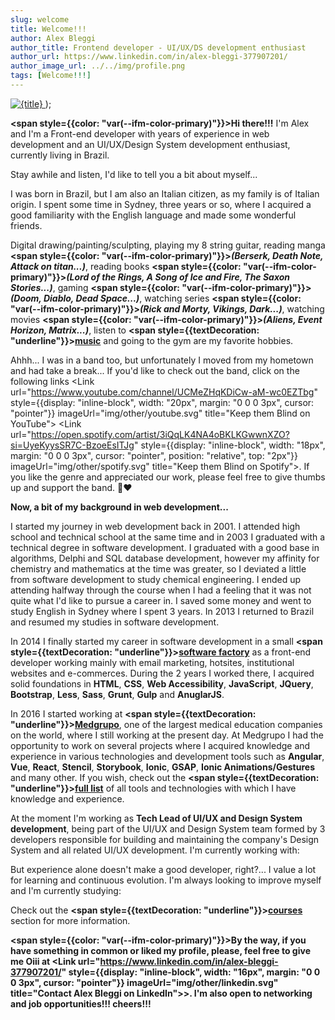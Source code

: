 ```yaml
---
slug: welcome
title: Welcome!!!
author: Alex Bleggi
author_title: Frontend developer - UI/UX/DS development enthusiast
author_url: https://www.linkedin.com/in/alex-bleggi-377907201/
author_image_url: ../../img/profile.png
tags: [Welcome!!!]
---
```




  <a href={url} target="_blank">
    <img style={style} src={useBaseUrl(imageUrl)} alt={title} />
  </a>
);

**<span style={{color: "var(--ifm-color-primary)"}}>Hi there!!!</span>** I'm Alex and I'm a Front-end developer with <Experience></Experience> years of experience in web development and an UI/UX/Design
System development enthusiast, currently living in Brazil.

Stay awhile and listen, I'd like to tell you a bit about myself...

<!--truncate-->

I was born in Brazil, but I am also an Italian citizen, as my family is of Italian origin. I spent some time in Sydney, three years or so, where I acquired a good familiarity with the English language and made some wonderful friends.

Digital drawing/painting/sculpting, playing my 8 string guitar, reading manga **<span style={{color: "var(--ifm-color-primary)"}}>_(Berserk, Death Note, Attack on titan...)_</span>**,
reading books **<span style={{color: "var(--ifm-color-primary)"}}>_(Lord of the Rings, A Song of Ice and Fire, The Saxon Stories...)_</span>**, gaming **<span style={{color: "var(--ifm-color-primary)"}}>_(Doom, Diablo, Dead Space...)_</span>**, watching series
**<span style={{color: "var(--ifm-color-primary)"}}>_(Rick and Morty, Vikings, Dark...)_</span>**, watching movies **<span style={{color: "var(--ifm-color-primary)"}}>_(Aliens, Event Horizon, Matrix...)_</span>**, listen to **<span style={{textDecoration: "underline"}}>[music](https://open.spotify.com/user/6fxgq33nqg0d0v06fac1irobq)</span>** and going to the gym are my favorite hobbies.

Ahhh... I was in a band too, but unfortunately I moved from my hometown and had take a break... If you'd like to check out the band, click on the following
links <Link url="https://www.youtube.com/channel/UCMeZHqKDiCw-aM-wc0EZTbg" style={{display: "inline-block", width: "20px", margin: "0 0 0 3px", cursor: "pointer"}} imageUrl="img/other/youtube.svg" title="Keep them Blind on YouTube"></Link> <Link url="https://open.spotify.com/artist/3iQqLK4NA4oBKLKGwwnXZO?si=UyeKyysSR7C-BzoeEsITJg" style={{display: "inline-block", width: "18px", margin: "0 0 0 3px", cursor: "pointer", position: "relative", top: "2px"}} imageUrl="img/other/spotify.svg" title="Keep them Blind on Spotify"></Link>.
If you like the genre and appreciated our work, please feel free to give thumbs up and support the band. 🤘❤️

**Now, a bit of my background in web development...**

I started my journey in web development back in 2001. I attended high school and technical school at the same time and in 2003 I graduated with a technical degree in software development. I graduated with a good base in algorithms,
Delphi and SQL database development, however my affinity for chemistry and mathematics at the time was greater, so I deviated a little from software development to study chemical engineering. I ended up attending
halfway through the course when I had a feeling that it was not quite what I'd like to pursue a career in. I saved some money and went to study English in Sydney where I spent 3 years. In 2013 I returned to Brazil and resumed my
studies in software development.

In 2014 I finally started my career in software development in a small **<span style={{textDecoration: "underline"}}>[software factory](https://www.linkedin.com/company/axys/)</span>** as a front-end developer working mainly with email marketing, hotsites, institutional websites and e-commerces.
During the 2 years I worked there, I acquired solid foundations in **HTML**, **CSS**, **Web Accessibility**, **JavaScript**, **JQuery**, **Bootstrap**, **Less**, **Sass**, **Grunt**, **Gulp** and **AnuglarJS**.

In 2016 I started working at **<span style={{textDecoration: "underline"}}>[Medgrupo](https://www.linkedin.com/company/medgrupo/)</span>**, one of the largest medical education companies on the world, where I still working at the present day.
At Medgrupo I had the opportunity to work on several projects where I acquired knowledge and experience in various technologies and development tools such as **Angular**, **Vue**, **React**, **Stencil**, **Storybook**, **Ionic**, **GSAP**, **Ionic Animations/Gestures** and many other.
If you wish, check out the **<span style={{textDecoration: "underline"}}>[full list](https://alexbleggi.netlify.app/knowledge)</span>** of all tools and technologies with which I have knowledge and experience.

At the moment I'm working as **Tech Lead of UI/UX and Design System development**, being part of the UI/UX and Design System team formed by 3 developers responsible for building and maintaining the company's Design System and all related UI/UX development. I'm currently working with:

<Link
  url="https://stenciljs.com/"
  style={{ display: 'inline-block', width: '80px', margin: '0 10px 20px 0', cursor: 'pointer' }}
  imageUrl="img/knowledge/stencil-js-gray.svg"
  title="Stencil.js"
></Link>
<Link
  url="https://sass-lang.com/"
  style={{ display: 'inline-block', width: '80px', margin: '0 10px 20px 0', cursor: 'pointer' }}
  imageUrl="img/knowledge/sass.svg"
  title="SCSS"
></Link>
<Link
  url="https://storybook.js.org/"
  style={{ display: 'inline-block', width: '65px', margin: '0 10px 20px 0', cursor: 'pointer' }}
  imageUrl="img/knowledge/storybook.svg"
  title="Storybook"
></Link>
<Link
  url="https://ionicframework.com"
  style={{ display: 'inline-block', width: '70px', margin: '0 10px 20px 0', cursor: 'pointer' }}
  imageUrl="img/knowledge/ionic.svg"
  title="Ionic"
></Link>
<Link
  url="https://angular.io"
  style={{ display: 'inline-block', width: '70px', margin: '0 10px 20px 0', cursor: 'pointer' }}
  imageUrl="img/knowledge/angular.svg"
  title="Angular"
></Link>

But experience alone doesn't make a good developer, right?... I value a lot for learning and continuous evolution. I'm always looking to improve myself and I'm currently studying:

Check out the **<span style={{textDecoration: "underline"}}>[courses](https://alexbleggi.netlify.app/courses)</span>** section for more information.

**<span style={{color: "var(--ifm-color-primary)"}}>By the way, if you have something in common or liked my profile, please, feel free to give me Oiii at <Link url="https://www.linkedin.com/in/alex-bleggi-377907201/" style={{display: "inline-block", width: "16px", margin: "0 0 0 3px", cursor: "pointer"}} imageUrl="img/other/linkedin.svg" title="Contact Alex Bleggi on LinkedIn">></Link>.
I'm also open to networking and job opportunities!!! cheers!!!</span>**
